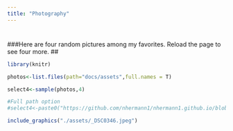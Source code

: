 ```yaml
---
title: "Photography"
---
```


# 

###Here are four random pictures among my favorites. Reload the page to see four more.
##
``` r
library(knitr)

photos<-list.files(path="docs/assets",full.names = T)

select4<-sample(photos,4)

#Full path option
#select4<-paste0("https://github.com/nhermann1/nhermann1.github.io/blob/main/",select4)

include_graphics("./assets/_DSC0346.jpeg")


```

